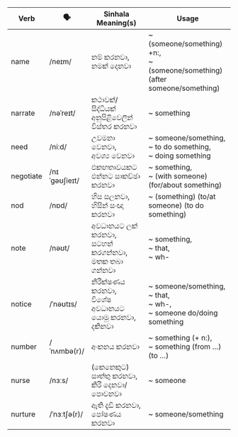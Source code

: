 | Verb      | 🗣️             | Sinhala Meaning(s)                          | Usage                             |
| --------- | ------------- | ------------------------------------------- | --------------------------------------------- |
| name      | /neɪm/        | නම් කරනවා,<br/>නමක් දෙනවා                         | ~ (someone/something) +n:,<br/>~ (someone/something) (after someone/something)  |
| narrate   | /nəˈreɪt/     | කථාවක්/සිද්ධියක් අනුපිළිවෙලින් විස්තර කරනවා                | ~ something                                         |
| need      | /niːd/        | උවමනා වෙනවා,<br/>අවශ්‍ය වෙනවා                          | ~ someone/something,<br/>~ to do something,<br/>~ doing something         |
| negotiate | /nɪˈɡəʊʃieɪt/ | එකඟතාවයකට එන්නට සාකච්ඡා කරනවා                     | ~ something,<br/>~ (with someone) (for/about something)            |
| nod       | /nɒd/         | හිස සලනවා,<br/>හිසින් සංඥා කරනවා                     | ~ (something) (to/at someone) (to do something)                |
| note      | /nəʊt/        | අවධානයට ලක් කරනවා,<br/>සටහන් කරගන්නවා,<br/>මතක තබා ගන්නවා | ~ something,<br/>~ that,<br/>~ wh-                    |
| notice    | /ˈnəʊtɪs/     | නිරීක්ෂණය කරනවා,<br/>විශේෂ අවධානයට යොමු කරනවා,<br/>දකිනවා       | ~ someone/something,<br/>~ that,<br/>~ wh-,<br/>~ someone do/doing something |
| number    | /ˈnʌmbə(r)/   | අංකනය කරනවා                                   | ~ something (+ n:),<br/>~ something (from …) (to …)        |
| nurse     | /nɜːs/        | (කෙනෙකුට)<br/>සාත්තු කරනවා,<br/>කිරි දෙනවා/පොවනවා          | ~ someone                                          |
| nurture   | /ˈnɜːtʃə(r)/  | ඇති දැඩි කරනවා,<br/>පෝෂණය කරනවා                       | ~ someone/something                                      |